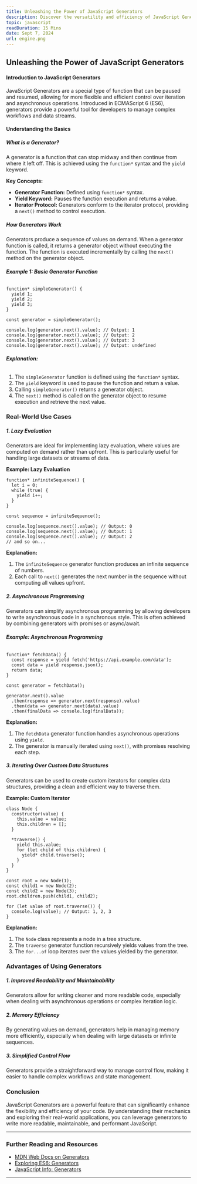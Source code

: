 ```yaml
---
title: Unleashing the Power of JavaScript Generators
description: Discover the versatility and efficiency of JavaScript Generators. Learn how they work, explore real-world applications, and understand the benefits they bring to modern web development.
topic: javascript
readDuration: 15 Mins
date: Sept 7, 2024
url: engine.png
---
```


## **Unleashing the Power of JavaScript Generators**

#### **Introduction to JavaScript Generators**

JavaScript Generators are a special type of function that can be paused and resumed, allowing for more flexible and efficient control over iteration and asynchronous operations. Introduced in ECMAScript 6 (ES6), generators provide a powerful tool for developers to manage complex workflows and data streams.

#### **Understanding the Basics**

##### **What is a Generator?**

A generator is a function that can stop midway and then continue from where it left off. This is achieved using the `function*` syntax and the `yield` keyword.

**Key Concepts:**

- **Generator Function:** Defined using `function*` syntax.
- **Yield Keyword:** Pauses the function execution and returns a value.
- **Iterator Protocol:** Generators conform to the iterator protocol, providing a `next()` method to control execution.

##### **How Generators Work**

Generators produce a sequence of values on demand. When a generator function is called, it returns a generator object without executing the function. The function is executed incrementally by calling the `next()` method on the generator object.

###### **Example 1: Basic Generator Function**

```
function* simpleGenerator() {
  yield 1;
  yield 2;
  yield 3;
}

const generator = simpleGenerator();

console.log(generator.next().value); // Output: 1
console.log(generator.next().value); // Output: 2
console.log(generator.next().value); // Output: 3
console.log(generator.next().value); // Output: undefined
```

###### **Explanation:**

1. The `simpleGenerator` function is defined using the `function*` syntax.
2. The `yield` keyword is used to pause the function and return a value.
3. Calling `simpleGenerator()` returns a generator object.
4. The `next()` method is called on the generator object to resume execution and retrieve the next value.

### **Real-World Use Cases**

##### **1. Lazy Evaluation**

Generators are ideal for implementing lazy evaluation, where values are computed on demand rather than upfront. This is particularly useful for handling large datasets or streams of data.

**Example: Lazy Evaluation**

```
function* infiniteSequence() {
  let i = 0;
  while (true) {
    yield i++;
  }
}

const sequence = infiniteSequence();

console.log(sequence.next().value); // Output: 0
console.log(sequence.next().value); // Output: 1
console.log(sequence.next().value); // Output: 2
// and so on...
```

**Explanation:**

1. The `infiniteSequence` generator function produces an infinite sequence of numbers.
2. Each call to `next()` generates the next number in the sequence without computing all values upfront.

##### **2. Asynchronous Programming**

Generators can simplify asynchronous programming by allowing developers to write asynchronous code in a synchronous style. This is often achieved by combining generators with promises or async/await.

###### **Example: Asynchronous Programming**

```
function* fetchData() {
  const response = yield fetch('https://api.example.com/data');
  const data = yield response.json();
  return data;
}

const generator = fetchData();

generator.next().value
  .then(response => generator.next(response).value)
  .then(data => generator.next(data).value)
  .then(finalData => console.log(finalData));
```

**Explanation:**

1. The `fetchData` generator function handles asynchronous operations using `yield`.
2. The generator is manually iterated using `next()`, with promises resolving each step.

##### **3. Iterating Over Custom Data Structures**

Generators can be used to create custom iterators for complex data structures, providing a clean and efficient way to traverse them.

**Example: Custom Iterator**

```
class Node {
  constructor(value) {
    this.value = value;
    this.children = [];
  }

  *traverse() {
    yield this.value;
    for (let child of this.children) {
      yield* child.traverse();
    }
  }
}

const root = new Node(1);
const child1 = new Node(2);
const child2 = new Node(3);
root.children.push(child1, child2);

for (let value of root.traverse()) {
  console.log(value); // Output: 1, 2, 3
}
```

**Explanation:**

1. The `Node` class represents a node in a tree structure.
2. The `traverse` generator function recursively yields values from the tree.
3. The `for...of` loop iterates over the values yielded by the generator.

### **Advantages of Using Generators**

##### **1. Improved Readability and Maintainability**

Generators allow for writing cleaner and more readable code, especially when dealing with asynchronous operations or complex iteration logic.

##### **2. Memory Efficiency**

By generating values on demand, generators help in managing memory more efficiently, especially when dealing with large datasets or infinite sequences.

##### **3. Simplified Control Flow**

Generators provide a straightforward way to manage control flow, making it easier to handle complex workflows and state management.

### **Conclusion**

JavaScript Generators are a powerful feature that can significantly enhance the flexibility and efficiency of your code. By understanding their mechanics and exploring their real-world applications, you can leverage generators to write more readable, maintainable, and performant JavaScript.

---

### **Further Reading and Resources**

- [MDN Web Docs on Generators](https://developer.mozilla.org/en-US/docs/Web/JavaScript/Reference/Statements/function*)
- [Exploring ES6: Generators](https://exploringjs.com/es6/ch_generators.html)
- [JavaScript Info: Generators](https://javascript.info/generators)

---